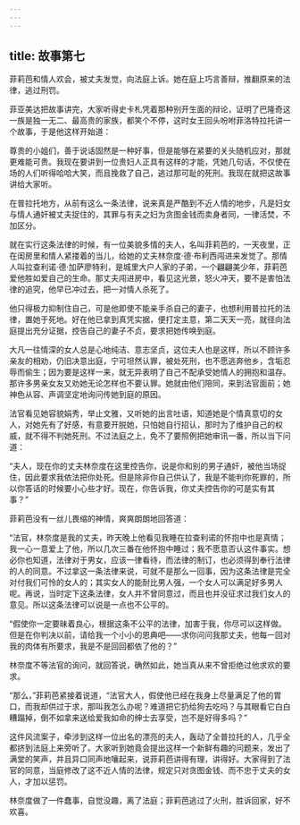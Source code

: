 ```yaml
---
---
---
```

title: 故事第七
---

菲莉芭和情人欢会，被丈夫发觉，向法庭上诉。她在庭上巧言善辩，推翻原来的法律，逃过刑罚。



菲亚美达把故事讲完，大家听得史卡札凭着那种别开生面的辩论，证明了巴隆奇这一族是独一无二、最高贵的家族，都笑个不停，这时女王回头吩咐菲洛特拉托讲一个故事，于是他这样开始道：

尊贵的小姐们，善于说话固然是一种好事，但是能够在紧要的关头随机应对，那就更难能可贵。我现在要讲到一位贵妇人正具有这样的才能，凭她几句话，不仅使在场的人们听得哈哈大笑，而且挽救了自己，逃过那可耻的死刑。我现在就把这故事讲给大家听。

在普拉托地方，从前有这么一条法律，说来真是严酷到不近人情的地步，凡是妇女与情人通奸被丈夫捉住的，其罪与有夫之妇为贪图金钱而卖身者同，一律活焚，不加区分。

就在实行这条法律的时候，有一位美貌多情的夫人，名叫菲莉芭的，一天夜里，正在闺房里和情人紧搂着的当儿，给她的丈夫林奈度·德·布利西闯进来发觉了。那情人叫拉查利诺·德·加萨廖特利，是城里大户人家的子弟，一个翩翩美少年，菲莉芭爱他胜如爱自己的生命。那丈夫闯进房中，看见这光景，怒火冲天，要不是害怕法律的追究，他早已冲过去，把一对情人杀死了。

他只得极力抑制住自己，可是他即使不能亲手杀自己的妻子，也想利用普拉托的法律，置她于死地。好在他已拿到真凭实据，便打定主意，第二天天一亮，就径向法庭提出充分证据，控告自己的妻子不贞，要求把她传唤到庭。

大凡一往情深的女人总是心地纯洁、意志坚贞，这位夫人也是这样，所以不顾许多亲友的相劝，仍旧决意出庭，宁可坦然认罪，被处死刑，也不愿逃奔他乡，含垢忍辱而偷生；因为要是这样一来，就无异表明了自己不配承受她情人的拥抱和温存。那许多男亲女友又劝她无论怎样也不要认罪。她就由他们陪同，来到法官面前；她神色从容、声调坚定地询问传她到庭的原因。

法官看见她容貌娟秀，举止文雅，又听她的出言吐语，知道她是个情真意切的女人，对她先有了好感，有意要开脱她，只怕她自行招认，那时为了维护自己的权威，就不得不判她死刑。不过法庭之上，免不了要照例把她审讯一番，所以当下问道：

“夫人，现在你的丈夫林奈度在这里控告你，说是你和别的男子通奸，被他当场捉住，因此要求我依法把你处死。但是除非你自己供认了，我是不能判你死罪的，所以你答话的时候要小心些才好。现在，你告诉我，你丈夫控告你的可是实有其事？”

菲莉芭没有一丝儿畏缩的神情，爽爽朗朗地回答道：

“法官，林奈度是我的丈夫，昨天晚上他看见我睡在拉查利诺的怀抱中也是真情；我一心一意爱上了他，所以几次三番在他怀抱中睡过；我不愿意否认这件事实。想必你也知道，法律对于男女，应该一律看待，而法律的制订，也必须得到奉行法律的人的同意。不过拿这一条法律来说，可就不是那么一回事，因为这条法律是完全对付我们可怜的女人的；其实女人的能耐比男人强，一个女人可以满足好多男人呢。再说，当时定下这条法律，女人并不曾同意过，而且也并没征求过我们女人的意见。所以这条法律可以说是一点也不公平的。

“假使你一定要昧着良心，根据这条不公平的法律，加害于我，你尽可以这样做。但是在你判决以前，请给我一个小小的恩典吧——求你问问我那丈夫，他每一回对我的肉体有所要求，我是不是回回都依了他的？”

林奈度不等法官的询问，就回答说，确然如此，她当真从来不曾拒绝过他求欢的要求。

“那么，”菲莉芭紧接着说道，“法官大人，假使他已经在我身上尽量满足了他的胃口，而我却供过于求，那叫我怎么办呢？难道把它扔给狗去吃吗？与其眼看它白白糟蹋掉，倒不如拿来送给爱我如命的绅士去享受，岂不是好得多吗？”

这件风流案子，牵涉到这样一位出名的漂亮的夫人，轰动了全普拉托的人，几乎全都挤到法庭上来旁听了。大家听到她竟会提出这样一个新鲜有趣的问题来，发出了满堂的笑声，并且异口同声地嚷起来，说菲莉芭讲得有理，讲得好。大家得到了法官的同意，当庭修改了这不近人情的法律，规定只对贪图金钱、而不忠于丈夫的女人，才加以惩罚。

林奈度做了一件蠢事，自觉没趣，离了法庭；菲莉芭逃过了火刑，胜诉回家，好不欢喜。